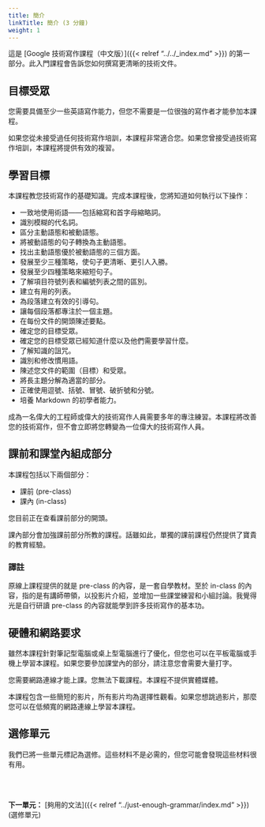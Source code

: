 ```yaml
---
title: 簡介
linkTitle: 簡介 (3 分鐘)
weight: 1
---
```


這是 [Google 技術寫作課程（中文版）]({{< relref "../../_index.md" >}}) 的第一部分。此入門課程會告訴您如何撰寫更清晰的技術文件。

## 目標受眾

您需要具備至少一些英語寫作能力，但您不需要是一位很強的寫作者才能參加本課程。

如果您從未接受過任何技術寫作培訓，本課程非常適合您。如果您曾接受過技術寫作培訓，本課程將提供有效的複習。

## 學習目標

本課程教您技術寫作的基礎知識。完成本課程後，您將知道如何執行以下操作：

* 一致地使用術語——包括縮寫和首字母縮略詞。
* 識別模糊的代名詞。
* 區分主動語態和被動語態。
* 將被動語態的句子轉換為主動語態。
* 找出主動語態優於被動語態的三個方面。
* 發展至少三種策略，使句子更清晰、更引人入勝。
* 發展至少四種策略來縮短句子。
* 了解項目符號列表和編號列表之間的區別。
* 建立有用的列表。
* 為段落建立有效的引導句。
* 讓每個段落都專注於一個主題。
* 在每份文件的開頭陳述要點。
* 確定您的目標受眾。
* 確定您的目標受眾已經知道什麼以及他們需要學習什麼。
* 了解知識的詛咒。
* 識別和修改慣用語。
* 陳述您文件的範圍（目標）和受眾。
* 將長主題分解為適當的部分。
* 正確使用逗號、括號、冒號、破折號和分號。
* 培養 Markdown 的初學者能力。

成為一名偉大的工程師或偉大的技術寫作人員需要多年的專注練習。本課程將改善您的技術寫作，但不會立即將您轉變為一位偉大的技術寫作人員。

## 課前和課堂內組成部分

本課程包括以下兩個部分：

* 課前 (pre-class)
* 課內 (in-class)

您目前正在查看課前部分的開頭。

課內部分會加強課前部分所教的課程。話雖如此，單獨的課前課程仍然提供了寶貴的教育經驗。

::: {.callout-note}
### 譯註
原線上課程提供的就是 pre-class 的內容，是一套自學教材。至於 in-class 的內容，指的是有講師帶領，以投影片介紹，並增加一些課堂練習和小組討論。我覺得光是自行研讀 pre-class 的內容就能學到許多技術寫作的基本功。
:::

## 硬體和網路要求

雖然本課程針對筆記型電腦或桌上型電腦進行了優化，但您也可以在平板電腦或手機上學習本課程。如果您要參加課堂內的部分，請注意您會需要大量打字。

您需要網路連線才能上課。您無法下載課程。本課程不提供實體媒體。

本課程包含一些簡短的影片，所有影片均為選擇性觀看。如果您想跳過影片，那麼您可以在低頻寬的網路連線上學習本課程。

## 選修單元

我們已將一些單元標記為選修。這些材料不是必需的，但您可能會發現這些材料很有用。

<br/><br />

**下一單元：** [夠用的文法]({{< relref "../just-enough-grammar/index.md" >}}) (選修單元)
